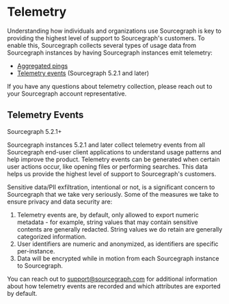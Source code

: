 # Telemetry

Understanding how individuals and organizations use Sourcegraph is key to providing the highest level of support to Sourcegraph's customers.
To enable this, Sourcegraph collects several types of usage data from Sourcegraph instances by having Sourcegraph instances emit telemetry:

- [Aggregated pings](/admin/pings)
- [Telemetry events](#telemetry-events) (Sourcegraph 5.2.1 and later)

If you have any questions about telemetry collection, please reach out to your Sourcegraph account representative.

## Telemetry Events

<span class="badge badge-note">Sourcegraph 5.2.1+</span>

Sourcegraph instances 5.2.1 and later collect telemetry events from all Sourcegraph end-user client applications to understand usage patterns and help improve the product. Telemetry events can be generated when certain user actions occur, like opening files or performing searches. This data helps us provide the highest level of support to Sourcegraph's customers.

Sensitive data/PII exfiltration, intentional or not, is a significant concern to Sourcegraph that we take very seriously.
Some of the measures we take to ensure privacy and data security are:

1. Telemetry events are, by default, only allowed to export numeric metadata - for example, string values that may contain sensitive contents are generally redacted. String values we do retain are generally categorized information.
2. User identifiers are numeric and anonymized, as identifiers are specific per-instance.
3. Data will be encrypted while in motion from each Sourcegraph instance to Sourcegraph.

You can reach out to support@sourcegraph.com for additional information about how telemetry events are recorded and which attributes are exported by default.
